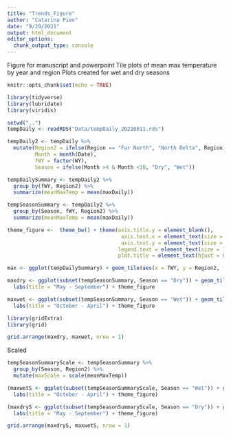 ```yaml
---
title: "Trends_Figure"
author: "Catarina Pien"
date: "9/29/2021"
output: html_document
editor_options: 
  chunk_output_type: console
---
```

Figure for manuscript and powerpoint
Tile plots of mean max temperature by year and region
Plots created for wet and dry seasons

```r
knitr::opts_chunk$set(echo = TRUE)
```


```r
library(tidyverse)
library(lubridate)
library(viridis)
```

```r
setwd("..")
tempDaily <- readRDS("Data/tempDaily_20210811.rds")
```

```r
tempDaily2 <- tempDaily %>%
  mutate(Region2 = ifelse(Region == "Far North", "North Delta", Region),
         Month = month(Date),
         fWY = factor(WY),
         Season = ifelse(Month >4 & Month <10, "Dry", "Wet"))

tempDailySummary <- tempDaily2 %>%
  group_by(fWY, Region2) %>%
  summarize(meanMaxTemp = mean(maxDaily))

tempSeasonSummary <- tempDaily2 %>%
  group_by(Season, fWY, Region2) %>%
  summarize(meanMaxTemp = mean(maxDaily))

```



```r
theme_figure <-  theme_bw() + theme(axis.title.y = element_blank(),                                 axis.title.x = element_blank(),legend.position = "bottom",
                                     axis.text.x = element_text(size = 12, angle= 90),
                                     axis.text.y = element_text(size = 12),
                                    legend.text = element_text(size = 12),
                                    plot.title = element_text(hjust = 0.5)) 

max <- ggplot(tempDailySummary) + geom_tile(aes(x = fWY, y = Region2, fill = meanMaxTemp)) + scale_fill_viridis(option = "magma")

maxdry <- ggplot(subset(tempSeasonSummary, Season == "Dry")) + geom_tile(aes(x = fWY, y = Region2, fill = meanMaxTemp))  + scale_fill_viridis(option = "plasma")+
  labs(title = "May - September") + theme_figure

maxwet <- ggplot(subset(tempSeasonSummary, Season == "Wet")) + geom_tile(aes(x = fWY, y = Region2, fill = meanMaxTemp))  + scale_fill_viridis(option = "mako") + theme_bw() + 
  labs(title = "October - April") + theme_figure
```

```r
library(gridExtra)
library(grid)

grid.arrange(maxdry, maxwet, nrow = 1)
```

Scaled
```r
tempSeasonSummaryScale <- tempSeasonSummary %>%
  group_by(Season, Region2) %>%
  mutate(maxScale = scale(meanMaxTemp)) 

(maxwetS <- ggplot(subset(tempSeasonSummaryScale, Season == "Wet")) + geom_tile(aes(x = fWY, y = Region2, fill = maxScale))  + scale_fill_viridis(option = "mako") + theme_bw() + 
  labs(title = "October - April") + theme_figure)

(maxdryS <- ggplot(subset(tempSeasonSummaryScale, Season == "Dry")) + geom_tile(aes(x = fWY, y = Region2, fill = maxScale))  + scale_fill_viridis(option = "plasma") + theme_bw() + 
  labs(title = "May - September") + theme_figure)

grid.arrange(maxdryS, maxwetS, nrow = 1)
```

